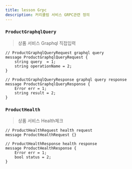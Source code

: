 ```yaml
---
title: lesson Grpc
description: 커리큘럼 서비스 GRPC관련 정의
---
```



### `ProductGraphqlQuery`
> 상품 서비스 Graphql 직접입력 

```js:title=ProductGraphqlQueryRequest
// ProductGraphqlQueryRequest graphql query
message ProductGraphqlQueryRequest {
    string query  = 1;
    string operationName = 2;
}
```

```js:title=ProductGraphqlQueryResponse
// ProductGraphqlQueryResponse graphql query response
message ProductGraphqlQueryResponse {
    Error err = 1;
    string result = 2;
}
```


### `ProductHealth`
> 상품 서비스 Health체크 

```js:title=ProductHealthRequest
// ProductHealthRequest health request 
message ProductHealthRequest {}

```

```js:title=ProductHealthResponse
// ProductHealthResponse health response
message ProductHealthResponse {
    Error err = 1;
    bool status = 2;
}
```